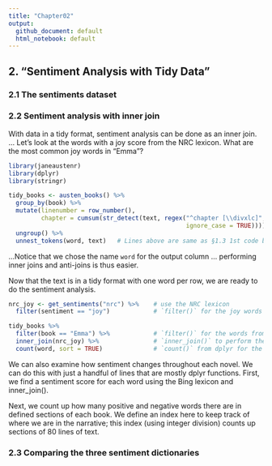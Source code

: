 ```yaml
---
title: "Chapter02"
output:
  github_document: default
  html_notebook: default
---
```


## 2. "Sentiment Analysis with Tidy Data"
### 2.1 The sentiments dataset
### 2.2 Sentiment analysis with inner join

With data in a tidy format, sentiment analysis can be done as an inner join. ... Let’s look at the words with a joy score from the NRC lexicon. What are the most common joy words in "Emma"?
```r
library(janeaustenr)
library(dplyr)
library(stringr)

tidy_books <- austen_books() %>%
  group_by(book) %>%
  mutate(linenumber = row_number(),
         chapter = cumsum(str_detect(text, regex("^chapter [\\divxlc]", 
                                                 ignore_case = TRUE)))) %>%
  ungroup() %>%
  unnest_tokens(word, text)   # Lines above are same as §1.3 1st code bloc; this line same as 2nd bloc
```

...Notice that we chose the name `word` for the output column ... performing inner joins and anti-joins is thus easier.


Now that the text is in a tidy format with one word per row, we are ready to do the sentiment analysis.
```r
nrc_joy <- get_sentiments("nrc") %>%    # use the NRC lexicon
  filter(sentiment == "joy")            # `filter()` for the joy words

tidy_books %>%
  filter(book == "Emma") %>%            # `filter()` for the words from "Emma"
  inner_join(nrc_joy) %>%               # `inner_join()` to perform the sentiment analysis
  count(word, sort = TRUE)              # `count()` from dplyr for the most common joy words in "Emma"
```



We can also examine how sentiment changes throughout each novel. We can do this with just a handful of lines that are mostly dplyr functions. First, we find a sentiment score for each word using the Bing lexicon and inner_join().

Next, we count up how many positive and negative words there are in defined sections of each book. We define an index here to keep track of where we are in the narrative; this index (using integer division) counts up sections of 80 lines of text.











### 2.3 Comparing the three sentiment dictionaries


